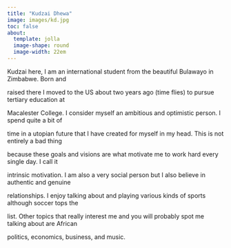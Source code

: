 ```yaml
---
title: "Kudzai Dhewa"
image: images/kd.jpg
toc: false
about: 
  template: jolla
  image-shape: round
  image-width: 22em
---
```


Kudzai here, I am an international student from the beautiful Bulawayo in Zimbabwe. Born and

raised there I moved to the US about two years ago (time flies) to pursue tertiary education at

Macalester College. I consider myself an ambitious and optimistic person. I spend quite a bit of

time in a utopian future that I have created for myself in my head. This is not entirely a bad thing

because these goals and visions are what motivate me to work hard every single day. I call it

intrinsic motivation. I am also a very social person but I also believe in authentic and genuine

relationships. I enjoy talking about and playing various kinds of sports although soccer tops the

list. Other topics that really interest me and you will probably spot me talking about are African

politics, economics, business, and music.
